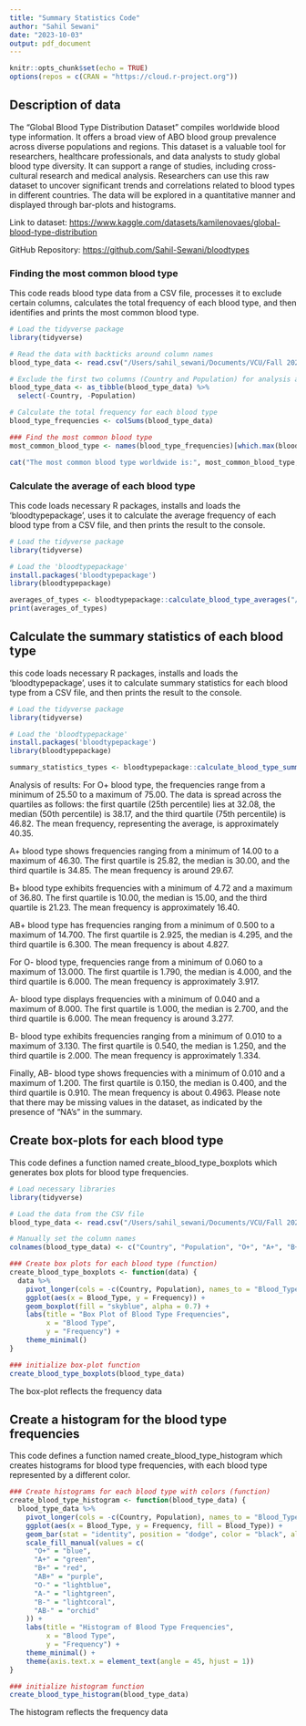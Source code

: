 ```yaml
---
title: "Summary Statistics Code"
author: "Sahil Sewani"
date: "2023-10-03"
output: pdf_document
---
```


```r
knitr::opts_chunk$set(echo = TRUE)
options(repos = c(CRAN = "https://cloud.r-project.org"))
```

## Description of data
The "Global Blood Type Distribution Dataset" compiles worldwide blood type information. It offers a broad view of ABO blood group prevalence across diverse populations and regions. This dataset is a valuable tool for researchers, healthcare professionals, and data analysts to study global blood type diversity. It can support a range of studies, including cross-cultural research and medical analysis. Researchers can use this raw dataset to uncover significant trends and correlations related to blood types in different countries. The data will be explored in a quantitative manner and displayed through bar-plots and histograms. 

Link to dataset: <https://www.kaggle.com/datasets/kamilenovaes/global-blood-type-distribution>

GitHub Repository: <https://github.com/Sahil-Sewani/bloodtypes>

### Finding the most common blood type 

This code reads blood type data from a CSV file, processes it to exclude certain columns, calculates the total frequency of each blood type, and then identifies and prints the most common blood type.

```r
# Load the tidyverse package
library(tidyverse)

# Read the data with backticks around column names
blood_type_data <- read.csv("/Users/sahil_sewani/Documents/VCU/Fall 2023/Biostatistical Computing (BIOS 524)/HW/Final R Project/bloodtypes.csv", header = TRUE, check.names = FALSE)

# Exclude the first two columns (Country and Population) for analysis and convert to a tibble
blood_type_data <- as_tibble(blood_type_data) %>%
  select(-Country, -Population)

# Calculate the total frequency for each blood type
blood_type_frequencies <- colSums(blood_type_data)

### Find the most common blood type
most_common_blood_type <- names(blood_type_frequencies)[which.max(blood_type_frequencies)]

cat("The most common blood type worldwide is:", most_common_blood_type, "\n")
```

### Calculate the average of each blood type

This code loads necessary R packages, installs and loads the 'bloodtypepackage', uses it to calculate the average frequency of each blood type from a CSV file, and then prints the result to the console.

```r
# Load the tidyverse package
library(tidyverse)

# Load the 'bloodtypepackage'
install.packages('bloodtypepackage')
library(bloodtypepackage)

averages_of_types <- bloodtypepackage::calculate_blood_type_averages("/Users/sahil_sewani/Documents/VCU/Fall 2023/Biostatistical Computing (BIOS 524)/HW/Final R Project/bloodtypes.csv")
print(averages_of_types)
```

## Calculate the summary statistics of each blood type

this code loads necessary R packages, installs and loads the 'bloodtypepackage', uses it to calculate summary statistics for each blood type from a CSV file, and then prints the result to the console.

```r
# Load the tidyverse package
library(tidyverse)

# Load the 'bloodtypepackage'
install.packages('bloodtypepackage')
library(bloodtypepackage)

summary_statistics_types <- bloodtypepackage::calculate_blood_type_summary_stats("/Users/sahil_sewani/Documents/VCU/Fall 2023/Biostatistical Computing (BIOS 524)/HW/Final R Project/bloodtypes.csv")
```

Analysis of results:
For O+ blood type, the frequencies range from a minimum of 25.50 to a maximum of 75.00. The data is spread across the quartiles as follows: the first quartile (25th percentile) lies at 32.08, the median (50th percentile) is 38.17, and the third quartile (75th percentile) is 46.82. The mean frequency, representing the average, is approximately 40.35.

A+ blood type shows frequencies ranging from a minimum of 14.00 to a maximum of 46.30. The first quartile is 25.82, the median is 30.00, and the third quartile is 34.85. The mean frequency is around 29.67.

B+ blood type exhibits frequencies with a minimum of 4.72 and a maximum of 36.80. The first quartile is 10.00, the median is 15.00, and the third quartile is 21.23. The mean frequency is approximately 16.40.

AB+ blood type has frequencies ranging from a minimum of 0.500 to a maximum of 14.700. The first quartile is 2.925, the median is 4.295, and the third quartile is 6.300. The mean frequency is about 4.827.

For O- blood type, frequencies range from a minimum of 0.060 to a maximum of 13.000. The first quartile is 1.790, the median is 4.000, and the third quartile is 6.000. The mean frequency is approximately 3.917.

A- blood type displays frequencies with a minimum of 0.040 and a maximum of 8.000. The first quartile is 1.000, the median is 2.700, and the third quartile is 6.000. The mean frequency is around 3.277.

B- blood type exhibits frequencies ranging from a minimum of 0.010 to a maximum of 3.130. The first quartile is 0.540, the median is 1.250, and the third quartile is 2.000. The mean frequency is approximately 1.334.

Finally, AB- blood type shows frequencies with a minimum of 0.010 and a maximum of 1.200. The first quartile is 0.150, the median is 0.400, and the third quartile is 0.910. The mean frequency is about 0.4963. Please note that there may be missing values in the dataset, as indicated by the presence of "NA's" in the summary.

## Create box-plots for each blood type

This code defines a function named create_blood_type_boxplots which generates box plots for blood type frequencies.

```r
# Load necessary libraries
library(tidyverse)

# Load the data from the CSV file
blood_type_data <- read.csv("/Users/sahil_sewani/Documents/VCU/Fall 2023/Biostatistical Computing (BIOS 524)/HW/Final R Project/bloodtypes.csv", header = TRUE, fileEncoding = "UTF-8")

# Manually set the column names
colnames(blood_type_data) <- c("Country", "Population", "O+", "A+", "B+", "AB+", "O-", "A-", "B-", "AB-")

### Create box plots for each blood type (function)
create_blood_type_boxplots <- function(data) {
  data %>%
    pivot_longer(cols = -c(Country, Population), names_to = "Blood_Type", values_to = "Frequency") %>%
    ggplot(aes(x = Blood_Type, y = Frequency)) +
    geom_boxplot(fill = "skyblue", alpha = 0.7) +
    labs(title = "Box Plot of Blood Type Frequencies",
         x = "Blood Type",
         y = "Frequency") +
    theme_minimal()
}

### initialize box-plot function
create_blood_type_boxplots(blood_type_data)
```

The box-plot reflects the frequency data

## Create a histogram for the blood type frequencies

This code defines a function named create_blood_type_histogram which creates histograms for blood type frequencies, with each blood type represented by a different color.

```r
### Create histograms for each blood type with colors (function)
create_blood_type_histogram <- function(blood_type_data) {
  blood_type_data %>%
    pivot_longer(cols = -c(Country, Population), names_to = "Blood_Type", values_to = "Frequency") %>%
    ggplot(aes(x = Blood_Type, y = Frequency, fill = Blood_Type)) +
    geom_bar(stat = "identity", position = "dodge", color = "black", alpha = 0.7) +
    scale_fill_manual(values = c(
      "O+" = "blue",
      "A+" = "green",
      "B+" = "red",
      "AB+" = "purple",
      "O-" = "lightblue",
      "A-" = "lightgreen",
      "B-" = "lightcoral",
      "AB-" = "orchid"
    )) +
    labs(title = "Histogram of Blood Type Frequencies",
         x = "Blood Type",
         y = "Frequency") +
    theme_minimal() +
    theme(axis.text.x = element_text(angle = 45, hjust = 1))
}

### initialize histogram function
create_blood_type_histogram(blood_type_data)
```

The histogram reflects the frequency data

